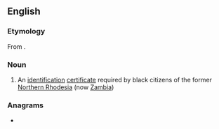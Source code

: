 ==English==

===Etymology===
From {{etyl|loz|en}} {{m|loz|situpa}}.

===Noun===
{{en-noun}}

# An [[identification]] [[certificate]] required by black citizens of the former [[Northern Rhodesia]] (now [[Zambia]])

===Anagrams===
* {{anagrams|en|a=achiptu|chupati}}